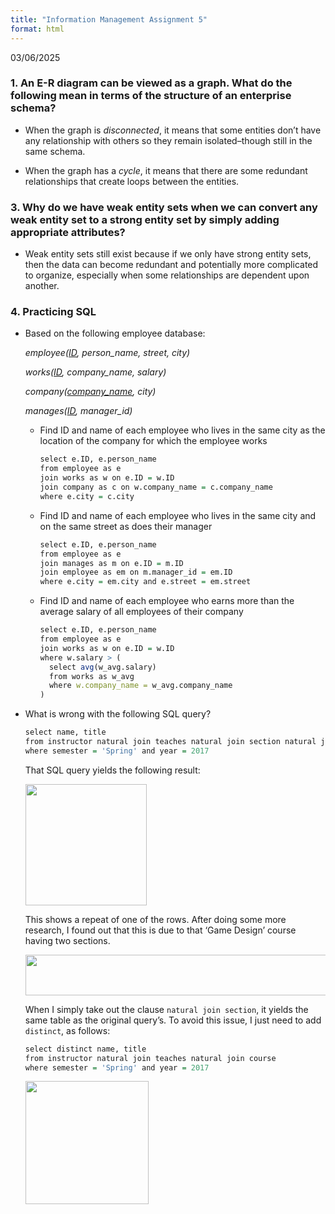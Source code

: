 ```yaml
---
title: "Information Management Assignment 5"
format: html
---
```


03/06/2025

### 1. An E-R diagram can be viewed as a graph. What do the following mean in terms of the structure of an enterprise schema?

-   When the graph is *disconnected*, it means that some entities don't have any relationship with others so they remain isolated–though still in the same schema.

-   When the graph has a *cycle*, it means that there are some redundant relationships that create loops between the entities.

### 3. Why do we have weak entity sets when we can convert any weak entity set to a strong entity set by simply adding appropriate attributes?

-   Weak entity sets still exist because if we only have strong entity sets, then the data can become redundant and potentially more complicated to organize, especially when some relationships are dependent upon another.

### 4. Practicing SQL

-   Based on the following employee database:

    *employee([ID]{.underline}, person_name, street, city)*

    *works([ID]{.underline}, company_name, salary)*

    *company([company_name]{.underline}, city)*

    *manages([ID]{.underline}, manager_id)*

    -   Find ID and name of each employee who lives in the same city as the location of the company for which the employee works

        ```r
        select e.ID, e.person_name
        from employee as e
        join works as w on e.ID = w.ID
        join company as c on w.company_name = c.company_name
        where e.city = c.city
        ```

    -   Find ID and name of each employee who lives in the same city and on the same street as does their manager

        ```r
        select e.ID, e.person_name
        from employee as e
        join manages as m on e.ID = m.ID
        join employee as em on m.manager_id = em.ID
        where e.city = em.city and e.street = em.street
        ```

    -   Find ID and name of each employee who earns more than the average salary of all employees of their company

        ```r
        select e.ID, e.person_name
        from employee as e
        join works as w on e.ID = w.ID
        where w.salary > (
          select avg(w_avg.salary)
          from works as w_avg
          where w.company_name = w_avg.company_name
        )
        ```

-   What is wrong with the following SQL query?

    ```r
    select name, title
    from instructor natural join teaches natural join section natural join course
    where semester = 'Spring' and year = 2017
    ```

    That SQL query yields the following result:

    ![](images/clipboard-1436096102.png){width="194"}

    This shows a repeat of one of the rows. After doing some more research, I found out that this is due to that 'Game Design' course having two sections.

    ![](images/clipboard-339430118.png){width="667" height="65"}

    When I simply take out the clause `natural join section`, it yields the same table as the original query's. To avoid this issue, I just need to add `distinct`, as follows:

    ```r
    select distinct name, title
    from instructor natural join teaches natural join course
    where semester = 'Spring' and year = 2017
    ```

    ![](images/clipboard-1654608371.png){width="197"}

